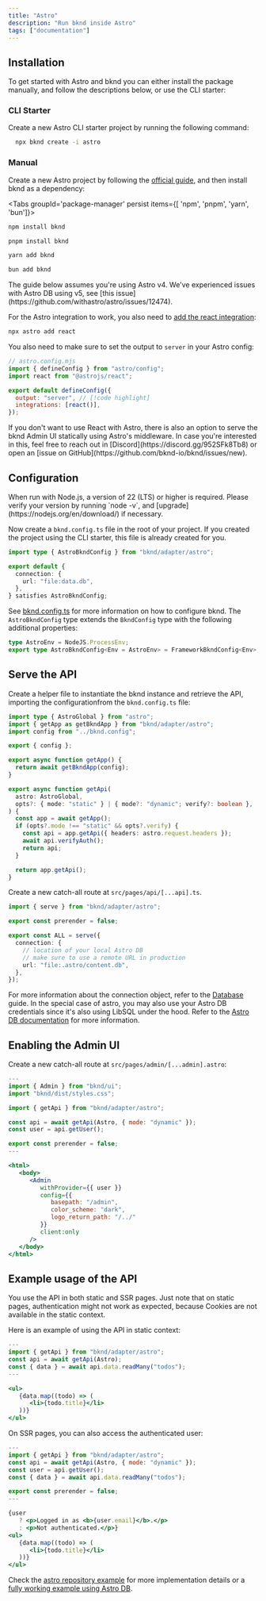 ```yaml
---
title: "Astro"
description: "Run bknd inside Astro"
tags: ["documentation"]
---
```


## Installation

To get started with Astro and bknd you can either install the package manually, and follow the descriptions below, or use the CLI starter:

### CLI Starter

Create a new Astro CLI starter project by running the following command:

```sh
  npx bknd create -i astro
```

### Manual

Create a new Astro project by following the [official guide](https://docs.astro.build/en/install-and-setup/), and then install bknd as a dependency:

<Tabs groupId='package-manager' persist items={[ 'npm', 'pnpm', 'yarn', 'bun']}>

```bash tab="npm"
npm install bknd
```

```bash tab="pnpm"
pnpm install bknd
```

```bash tab="yarn"
yarn add bknd
```

```bash tab="bun"
bun add bknd
```

</Tabs>

<Callout type="info">
  The guide below assumes you're using Astro v4. We've experienced issues with
  Astro DB using v5, see [this
  issue](https://github.com/withastro/astro/issues/12474).
</Callout>

For the Astro integration to work, you also need to [add the react integration](https://docs.astro.build/en/guides/integrations-guide/react/):

```bash
npx astro add react
```

You also need to make sure to set the output to `server` in your Astro config:

```js {6}
// astro.config.mjs
import { defineConfig } from "astro/config";
import react from "@astrojs/react";

export default defineConfig({
  output: "server", // [!code highlight]
  integrations: [react()],
});
```

<Callout type="info">
  If you don't want to use React with Astro, there is also an option to serve
  the bknd Admin UI statically using Astro's middleware. In case you're
  interested in this, feel free to reach out in
  [Discord](https://discord.gg/952SFk8Tb8) or open an [issue on
  GitHub](https://github.com/bknd-io/bknd/issues/new).
</Callout>

## Configuration

<Callout type="warning">
  When run with Node.js, a version of 22 (LTS) or higher is required. Please
  verify your version by running `node -v`, and
  [upgrade](https://nodejs.org/en/download/) if necessary.
</Callout>

Now create a `bknd.config.ts` file in the root of your project. If you created the project using the CLI starter, this file is already created for you.

```typescript title="bknd.config.ts"
import type { AstroBkndConfig } from "bknd/adapter/astro";

export default {
  connection: {
    url: "file:data.db",
  },
} satisfies AstroBkndConfig;
```

See [bknd.config.ts](/extending/config) for more information on how to configure bknd. The `AstroBkndConfig` type extends the `BkndConfig` type with the following additional properties:

```typescript
type AstroEnv = NodeJS.ProcessEnv;
export type AstroBkndConfig<Env = AstroEnv> = FrameworkBkndConfig<Env>;
```

## Serve the API

Create a helper file to instantiate the bknd instance and retrieve the API, importing the configurationfrom the `bknd.config.ts` file:

```ts title="src/bknd.ts"
import type { AstroGlobal } from "astro";
import { getApp as getBkndApp } from "bknd/adapter/astro";
import config from "../bknd.config";

export { config };

export async function getApp() {
  return await getBkndApp(config);
}

export async function getApi(
  astro: AstroGlobal,
  opts?: { mode: "static" } | { mode?: "dynamic"; verify?: boolean },
) {
  const app = await getApp();
  if (opts?.mode !== "static" && opts?.verify) {
    const api = app.getApi({ headers: astro.request.headers });
    await api.verifyAuth();
    return api;
  }

  return app.getApi();
}
```

Create a new catch-all route at `src/pages/api/[...api].ts`.

```ts title="src/pages/api/[...api].ts"
import { serve } from "bknd/adapter/astro";

export const prerender = false;

export const ALL = serve({
  connection: {
    // location of your local Astro DB
    // make sure to use a remote URL in production
    url: "file:.astro/content.db",
  },
});
```

For more information about the connection object, refer to the [Database](/usage/database) guide. In the
special case of astro, you may also use your Astro DB credentials since it's also using LibSQL
under the hood. Refer to the [Astro DB documentation](https://docs.astro.build/en/guides/astro-db/) for more information.

## Enabling the Admin UI

Create a new catch-all route at `src/pages/admin/[...admin].astro`:

```jsx title="src/pages/admin/[...admin].astro"
---
import { Admin } from "bknd/ui";
import "bknd/dist/styles.css";

import { getApi } from "bknd/adapter/astro";

const api = await getApi(Astro, { mode: "dynamic" });
const user = api.getUser();

export const prerender = false;
---

<html>
   <body>
      <Admin
         withProvider={{ user }}
         config={{
            basepath: "/admin",
            color_scheme: "dark",
            logo_return_path: "/../"
         }}
         client:only
      />
   </body>
</html>
```

## Example usage of the API

You use the API in both static and SSR pages. Just note that on static pages, authentication
might not work as expected, because Cookies are not available in the static context.

Here is an example of using the API in static context:

```jsx
---
import { getApi } from "bknd/adapter/astro";
const api = await getApi(Astro);
const { data } = await api.data.readMany("todos");
---

<ul>
   {data.map((todo) => (
      <li>{todo.title}</li>
   ))}
</ul>
```

On SSR pages, you can also access the authenticated user:

```jsx
---
import { getApi } from "bknd/adapter/astro";
const api = await getApi(Astro, { mode: "dynamic" });
const user = api.getUser();
const { data } = await api.data.readMany("todos");

export const prerender = false;
---

{user
   ? <p>Logged in as <b>{user.email}</b>.</p>
   : <p>Not authenticated.</p>}
<ul>
   {data.map((todo) => (
      <li>{todo.title}</li>
   ))}
</ul>
```

Check the [astro repository example](https://github.com/bknd-io/bknd/tree/main/examples/astro)
for more implementation details or a [fully working example using Astro DB](https://github.com/dswbx/bknd-astro-example).
